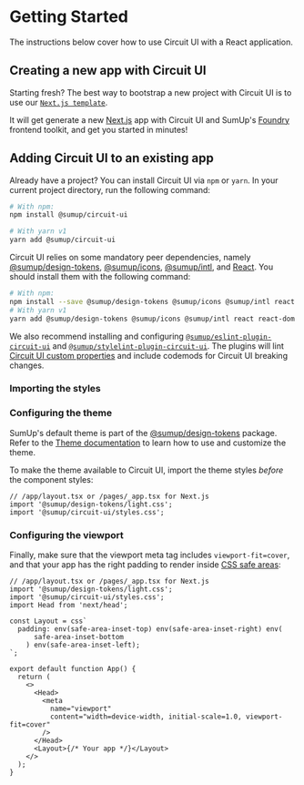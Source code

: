 
<Meta title="Introduction/Getting Started" />

# Getting Started

<Intro>
  The instructions below cover how to use Circuit UI with a React application.
</Intro>

## Creating a new app with Circuit UI

Starting fresh? The best way to bootstrap a new project with Circuit UI is to use our [`Next.js template`](https://github.com/sumup-oss/circuit-ui/tree/main/packages/cna-template).

It will get generate a new [Next.js](https://nextjs.org/) app with Circuit UI and SumUp's [Foundry](https://github.com/sumup-oss/foundry) frontend toolkit, and get you started in minutes!

## Adding Circuit UI to an existing app

Already have a project? You can install Circuit UI via `npm` or `yarn`. In your current project directory, run the following command:

```sh
# With npm:
npm install @sumup/circuit-ui

# With yarn v1
yarn add @sumup/circuit-ui
```

Circuit UI relies on some mandatory peer dependencies, namely [@sumup/design-tokens](https://www.npmjs.com/package/@sumup/design-tokens), [@sumup/icons](https://www.npmjs.com/package/@sumup/icons), [@sumup/intl](https://www.npmjs.com/package/@sumup/intl), and [React](https://reactjs.org/). You should install them with the following command:

```sh
# With npm:
npm install --save @sumup/design-tokens @sumup/icons @sumup/intl react react-dom
# With yarn v1
yarn add @sumup/design-tokens @sumup/icons @sumup/intl react react-dom
```

We also recommend installing and configuring [`@sumup/eslint-plugin-circuit-ui`](Packages/eslint-plugin-circuit-ui/Docs) and [`@sumup/stylelint-plugin-circuit-ui`](Packages/stylelint-plugin-circuit-ui/Docs). The plugins will lint [Circuit UI custom properties](Features/Theme/Docs) and include codemods for Circuit UI breaking changes.

### Importing the styles

### Configuring the theme

SumUp's default theme is part of the [@sumup/design-tokens](https://www.npmjs.com/package/@sumup/design-tokens) package. Refer to the [Theme documentation](Features/Theme/Docs) to learn how to use and customize the theme.

To make the theme available to Circuit UI, import the theme styles _before_ the component styles:

```tsx
// /app/layout.tsx or /pages/_app.tsx for Next.js
import '@sumup/design-tokens/light.css';
import '@sumup/circuit-ui/styles.css';
```

### Configuring the viewport

Finally, make sure that the viewport meta tag includes `viewport-fit=cover`, and that your app has the right padding to render inside [CSS safe areas](<https://developer.mozilla.org/en-US/docs/Web/CSS/env()>):

```tsx
// /app/layout.tsx or /pages/_app.tsx for Next.js
import '@sumup/design-tokens/light.css';
import '@sumup/circuit-ui/styles.css';
import Head from 'next/head';

const Layout = css`
  padding: env(safe-area-inset-top) env(safe-area-inset-right) env(
      safe-area-inset-bottom
    ) env(safe-area-inset-left);
`;

export default function App() {
  return (
    <>
      <Head>
        <meta
          name="viewport"
          content="width=device-width, initial-scale=1.0, viewport-fit=cover"
        />
      </Head>
      <Layout>{/* Your app */}</Layout>
    </>
  );
}
```
